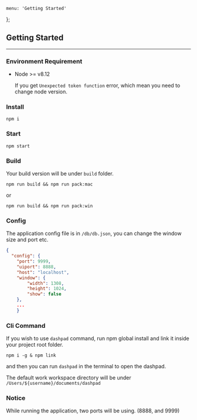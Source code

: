     menu: 'Getting Started'
};

## Getting Started

---

### Environment Requirement

- Node >= v8.12

    If you get `Unexpected token function` error, which mean you need to change node version.

### Install

`npm i`

### Start

`npm start`

### Build

Your build version will be under `build` folder.

`npm run build && npm run pack:mac`

or

`npm run build && npm run pack:win`

### Config

The application config file is in `/db/db.json`, you can change the window size and port etc.

```json
{
  "config": {
    "port": 9999,
    "uiport": 8888,
    "host": "localhost",
    "window": {
        "width": 1308,
        "height": 1024,
        "show": false
    },
    ...
    }
```

### Cli Command

If you wish to use `dashpad` command, run npm global install and link it inside your project root folder.

`npm i -g & npm link`

and then you can run `dashpad` in the terminal to open the dashpad.

The default work workspace directory will be under `/Users/${username}/documents/dashpad`


### Notice

While running the application, two ports will be using. (8888, and 9999)